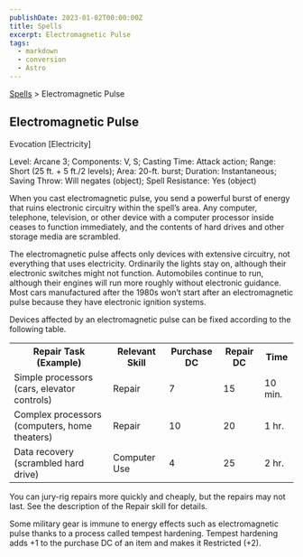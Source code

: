 ```yaml
---
publishDate: 2023-01-02T00:00:00Z
title: Spells
excerpt: Electromagnetic Pulse
tags:
  - markdown
  - conversion
  - Astro
---
```


[Spells](arcana-d20-srd-spells-index) > Electromagnetic Pulse

## Electromagnetic Pulse

Evocation [Electricity]

Level: Arcane 3; Components: V, S; Casting Time: Attack action; Range: Short
(25 ft. + 5 ft./2 levels); Area: 20-ft. burst; Duration: Instantaneous; Saving
Throw: Will negates (object); Spell Resistance: Yes (object)

When you cast electromagnetic pulse, you send a powerful burst of energy that
ruins electronic circuitry within the spell’s area. Any computer, telephone,
television, or other device with a computer processor inside ceases to
function immediately, and the contents of hard drives and other storage media
are scrambled.

The electromagnetic pulse affects only devices with extensive circuitry, not
everything that uses electricity. Ordinarily the lights stay on, although
their electronic switches might not function. Automobiles continue to run,
although their engines will run more roughly without electronic guidance. Most
cars manufactured after the 1980s won’t start after an electromagnetic pulse
because they have electronic ignition systems.

Devices affected by an electromagnetic pulse can be fixed according to the
following table.


<table> <tr><th>Repair Task (Example)</th><th>Relevant Skill</th><th>Purchase DC</th><th>Repair DC</th><th>Time</th></tr> <tr><td>Simple processors (cars, elevator controls)</td><td>Repair</td><td>7</td><td>15</td><td>10 min.</td></tr> <tr class="shaded"><td>Complex processors (computers, home theaters)</td><td>Repair</td><td>10</td><td>20</td><td>1 hr.</td></tr> <tr><td>Data recovery (scrambled hard drive)</td><td>Computer Use</td><td>4</td><td>25</td><td>2 hr.</td></tr> </table>


You can jury-rig repairs more quickly and cheaply, but the repairs may not
last. See the description of the Repair skill for details.

Some military gear is immune to energy effects such as electromagnetic pulse
thanks to a process called tempest hardening. Tempest hardening adds +1 to the
purchase DC of an item and makes it Restricted (+2).

